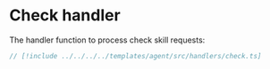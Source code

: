 # Check handler

The handler function to process check skill requests:

```ts
// [!include ../../../../templates/agent/src/handlers/check.ts]
```
